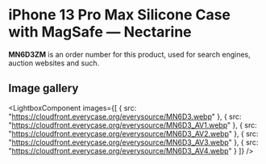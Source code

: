 
# iPhone 13 Pro Max Silicone Case with MagSafe — Nectarine

<Callout type='info' emoji='👉🏻'>**MN6D3ZM** is an order number for this product, used for search engines, auction websites and such.</Callout>

## Image gallery

<LightboxComponent
    images={[
      {
        src: "https://cloudfront.everycase.org/everysource/MN6D3.webp"
      },
      {
        src: "https://cloudfront.everycase.org/everysource/MN6D3_AV1.webp"
      },
      {
        src: "https://cloudfront.everycase.org/everysource/MN6D3_AV2.webp"
      },
      {
        src: "https://cloudfront.everycase.org/everysource/MN6D3_AV3.webp"
      },
      {
        src: "https://cloudfront.everycase.org/everysource/MN6D3_AV4.webp"
      }
    ]}
  />
